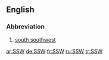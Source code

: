 ==English==

===Abbreviation===

# [[south southwest]]

[[ar:SSW]]
[[de:SSW]]
[[fr:SSW]]
[[ru:SSW]]
[[tr:SSW]]